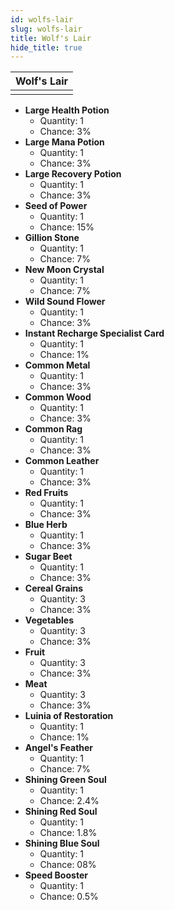 ---
id: wolfs-lair
slug: wolfs-lair
title: Wolf's Lair
hide_title: true
---


| Wolf's Lair |
| :------------: |
| <MapIcon iconId="413"/> |

- **Large Health Potion**
	- Quantity: 1
	- Chance: 3%
- **Large Mana Potion**
	- Quantity: 1
	- Chance: 3%
- **Large Recovery Potion**
	- Quantity: 1
	- Chance: 3%
- **Seed of Power**
	- Quantity: 1
	- Chance: 15%
- **Gillion Stone**
	- Quantity: 1
	- Chance: 7%
- **New Moon Crystal**
	- Quantity: 1
	- Chance: 7%
- **Wild Sound Flower**
	- Quantity: 1
	- Chance: 3%
- **Instant Recharge Specialist Card**
	- Quantity: 1
	- Chance: 1%
- **Common Metal**
	- Quantity: 1
	- Chance: 3%
- **Common Wood**
	- Quantity: 1
	- Chance: 3%
- **Common Rag**
	- Quantity: 1
	- Chance: 3%
- **Common Leather**
	- Quantity: 1
	- Chance: 3%
- **Red Fruits**
	- Quantity: 1
	- Chance: 3%
- **Blue Herb**
	- Quantity: 1
	- Chance: 3%
- **Sugar Beet**
	- Quantity: 1
	- Chance: 3%
- **Cereal Grains**
	- Quantity: 3
	- Chance: 3%
- **Vegetables**
	- Quantity: 3
	- Chance: 3%
- **Fruit**
	- Quantity: 3
	- Chance: 3%
- **Meat**
	- Quantity: 3
	- Chance: 3%
- **Luinia of Restoration**
	- Quantity: 1
	- Chance: 1%
- **Angel's Feather**
	- Quantity: 1
	- Chance: 7%
- **Shining Green Soul**
	- Quantity: 1
	- Chance: 2.4%
- **Shining Red Soul**
	- Quantity: 1
	- Chance: 1.8%
- **Shining Blue Soul**
	- Quantity: 1
	- Chance: 08%
- **Speed Booster**
	- Quantity: 1
	- Chance: 0.5%

